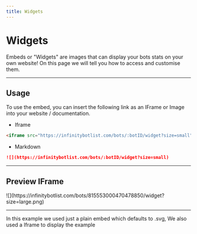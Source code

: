 ```yaml
---
title: Widgets
---
```



# Widgets
Embeds or "Widgets" are images that can display your bots stats on your own website! On this page we will tell you how to access and customise them.

---

## Usage
To use the embed, you can insert the following link as an IFrame or Image into your website / documentation.

* Iframe
```markdown
<iframe src="https://infinitybotlist.com/bots/:botID/widget?size=small"/>
```

* Markdown
```markdown
![](https://infinitybotlist.com/bots/:botID/widget?size=small)
```

---

## Preview IFrame

<Bleed>
   ![](https://infinitybotlist.com/bots/815553000470478850/widget?size=large.png)
</Bleed>

---

In this example we used just a plain embed which defaults to .svg, We also used a Iframe to display the example

